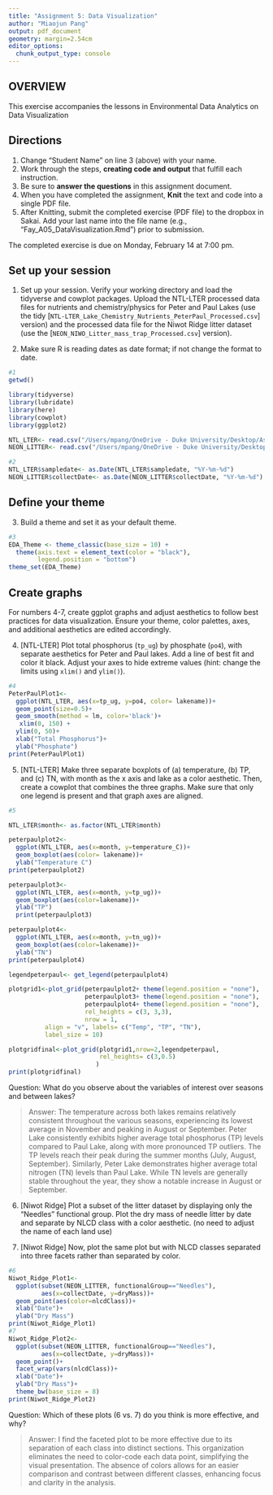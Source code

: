 ---
title: "Assignment 5: Data Visualization"
author: "Miaojun Pang"
output: pdf_document
geometry: margin=2.54cm
editor_options: 
  chunk_output_type: console
---

## OVERVIEW

This exercise accompanies the lessons in Environmental Data Analytics on Data Visualization 

## Directions
1. Change "Student Name" on line 3 (above) with your name.
2. Work through the steps, **creating code and output** that fulfill each instruction.
3. Be sure to **answer the questions** in this assignment document.
4. When you have completed the assignment, **Knit** the text and code into a single PDF file.
5. After Knitting, submit the completed exercise (PDF file) to the dropbox in Sakai. Add your last name into the file name (e.g., "Fay_A05_DataVisualization.Rmd") prior to submission.

The completed exercise is due on Monday, February 14 at 7:00 pm.



## Set up your session 
1. Set up your session. Verify your working directory and load the tidyverse 
and cowplot packages. Upload the NTL-LTER processed data files for nutrients 
and chemistry/physics for Peter and Paul Lakes (use the tidy 
[`NTL-LTER_Lake_Chemistry_Nutrients_PeterPaul_Processed.csv`] version) and 
the processed data file for the Niwot Ridge litter dataset (use the [`NEON_NIWO_Litter_mass_trap_Processed.csv`] version). 

2. Make sure R is reading dates as date format; if not change the format to date.

```{r}
#1 
getwd()

library(tidyverse)
library(lubridate)
library(here)
library(cowplot)
library(ggplot2)

NTL_LTER<- read.csv("/Users/mpang/OneDrive - Duke University/Desktop/Assignments/NTL-LTER_Lake_Chemistry_Nutrients_PeterPaul_Processed.csv")
NEON_LITTER<- read.csv("/Users/mpang/OneDrive - Duke University/Desktop/Assignments/NEON_NIWO_Litter_mass_trap_Processed.csv")

#2 
NTL_LTER$sampledate<- as.Date(NTL_LTER$sampledate, "%Y-%m-%d")
NEON_LITTER$collectDate<- as.Date(NEON_LITTER$collectDate, "%Y-%m-%d")
```
## Define your theme
3. Build a theme and set it as your default theme.

```{r}
#3
EDA_Theme <- theme_classic(base_size = 10) +
  theme(axis.text = element_text(color = "black"), 
        legend.position = "bottom")
theme_set(EDA_Theme)
```

## Create graphs
For numbers 4-7, create ggplot graphs and adjust aesthetics to follow best practices for data visualization. Ensure your theme, color palettes, axes, and additional aesthetics are edited accordingly.

4. [NTL-LTER] Plot total phosphorus (`tp_ug`) by phosphate (`po4`), with separate aesthetics for Peter and Paul lakes. Add a line of best fit and color it black. Adjust your axes to hide extreme values (hint: change the limits using `xlim()` and `ylim()`).

```{r}
#4
PeterPaulPlot1<-
  ggplot(NTL_LTER, aes(x=tp_ug, y=po4, color= lakename))+
  geom_point(size=0.5)+
  geom_smooth(method = lm, color='black')+
   xlim(0, 150) +
  ylim(0, 50)+
  xlab("Total Phosphorus")+
  ylab("Phosphate")
print(PeterPaulPlot1)
```


5. [NTL-LTER] Make three separate boxplots of (a) temperature, (b) TP, and (c) TN, with month as the x axis and lake as a color aesthetic. Then, create a cowplot that combines the three graphs. Make sure that only one legend is present and that graph axes are aligned.

```{r}
#5

NTL_LTER$month<- as.factor(NTL_LTER$month)

peterpaulplot2<-
  ggplot(NTL_LTER, aes(x=month, y=temperature_C))+
  geom_boxplot(aes(color= lakename))+
  ylab("Temperature C")
print(peterpaulplot2)

peterpaulplot3<-
  ggplot(NTL_LTER, aes(x=month, y=tp_ug))+
  geom_boxplot(aes(color=lakename))+
  ylab("TP")
  print(peterpaulplot3)

peterpaulplot4<-
  ggplot(NTL_LTER, aes(x=month, y=tn_ug))+
  geom_boxplot(aes(color=lakename))+
  ylab("TN")
print(peterpaulplot4)

legendpeterpaul<- get_legend(peterpaulplot4)

plotgrid1<-plot_grid(peterpaulplot2+ theme(legend.position = "none"), 
                     peterpaulplot3+ theme(legend.position = "none"), 
                     peterpaulplot4+ theme(legend.position = "none"),
                     rel_heights = c(3, 3,3), 
                     nrow = 1,
          align = "v", labels= c("Temp", "TP", "TN"), 
          label_size = 10)

plotgridfinal<-plot_grid(plotgrid1,nrow=2,legendpeterpaul, 
                         rel_heights= c(3,0.5) 
                        )
print(plotgridfinal)
```

Question: What do you observe about the variables of interest over seasons and between lakes? 

> Answer: The temperature across both lakes remains relatively consistent throughout the various seasons, experiencing its lowest average in November and peaking in August or September. Peter Lake consistently exhibits higher average total phosphorus (TP) levels compared to Paul Lake, along with more pronounced TP outliers. The TP levels reach their peak during the summer months (July, August, September). Similarly, Peter Lake demonstrates higher average total nitrogen (TN) levels than Paul Lake. While TN levels are generally stable throughout the year, they show a notable increase in August or September.

6. [Niwot Ridge] Plot a subset of the litter dataset by displaying only the "Needles" functional group. Plot the dry mass of needle litter by date and separate by NLCD class with a color aesthetic. (no need to adjust the name of each land use)

7. [Niwot Ridge] Now, plot the same plot but with NLCD classes separated into three facets rather than separated by color. 

```{r}
#6
Niwot_Ridge_Plot1<-
  ggplot(subset(NEON_LITTER, functionalGroup=="Needles"),
         aes(x=collectDate, y=dryMass))+
  geom_point(aes(color=nlcdClass))+
  xlab("Date")+ 
  ylab("Dry Mass")
print(Niwot_Ridge_Plot1)
#7
Niwot_Ridge_Plot2<-
  ggplot(subset(NEON_LITTER, functionalGroup=="Needles"), 
         aes(x=collectDate, y=dryMass))+
  geom_point()+
  facet_wrap(vars(nlcdClass))+
  xlab("Date")+ 
  ylab("Dry Mass")+
  theme_bw(base_size = 8)
print(Niwot_Ridge_Plot2)
```
Question: Which of these plots (6 vs. 7) do you think is more effective, and why? 

> Answer: I find the faceted plot to be more effective due to its separation of each class into distinct sections. This organization eliminates the need to color-code each data point, simplifying the visual presentation. The absence of colors allows for an easier comparison and contrast between different classes, enhancing focus and clarity in the analysis.
